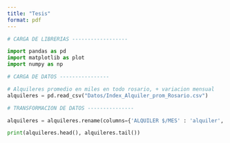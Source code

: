 ```yaml
---
title: "Tesis"
format: pdf
---
```



```python
# CARGA DE LIBRERIAS ------------------

import pandas as pd
import matplotlib as plot
import numpy as np

```

```python

# CARGA DE DATOS ----------------

# Alquileres promedio en miles en todo rosario, + variacion mensual
alquileres = pd.read_csv("Datos/Index_Alquiler_prom_Rosario.csv")

# TRANSFORMACION DE DATOS ---------------

alquileres = alquileres.rename(columns={'ALQUILER $/MES' : 'alquiler', 'VARIACIÓN MENSUAL (%)': 'variacion'})

print(alquileres.head(), alquileres.tail())


```